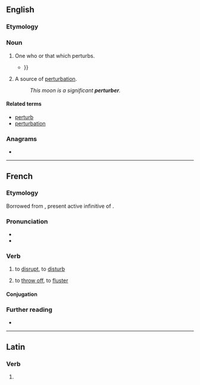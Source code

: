 ==English==

===Etymology===
{{suffix|en|perturb|er}}

===Noun===
{{en-noun}}

# One who or that which perturbs.
#* {{quote-book|en|year=1836|author=George Payne Rainsford James|title=Lives of the Most Eminent Foreign Statesmen|passage=The queen forgot the dignity of her station and the softness of her sex, and, in language more fit for the markets than the court, called him rogue, and traitor, and '''perturber''' of the public peace; {{...}}}}
# {{lb|en|physics}} A source of [[perturbation]].
#: ''This moon is a significant '''perturber'''.''

====Related terms====
* [[perturb]]
* [[perturbation]]

===Anagrams===
* {{anagrams|en|a=beeprrrtu|reperturb}}

----

==French==

===Etymology===
Borrowed from {{bor|fr|la|perturbāre}}, present active infinitive of {{m|la|perturbō}}.

===Pronunciation===
* {{fr-IPA}}
* {{audio|fr|Fr-perturber.ogg|perturber}}

===Verb===
{{fr-verb}}

# {{lb|fr|transitive}} to [[disrupt]], to [[disturb]]
# {{lb|fr|transitive}} to [[throw off]], to [[fluster]]

====Conjugation====
{{fr-conj-auto}}

===Further reading===
* {{R:TLFi}}

----

==Latin==

===Verb===
{{la-verb-form|perturber}}

# {{inflection of|la|perturbō||1|s|pres|pasv|subj}}